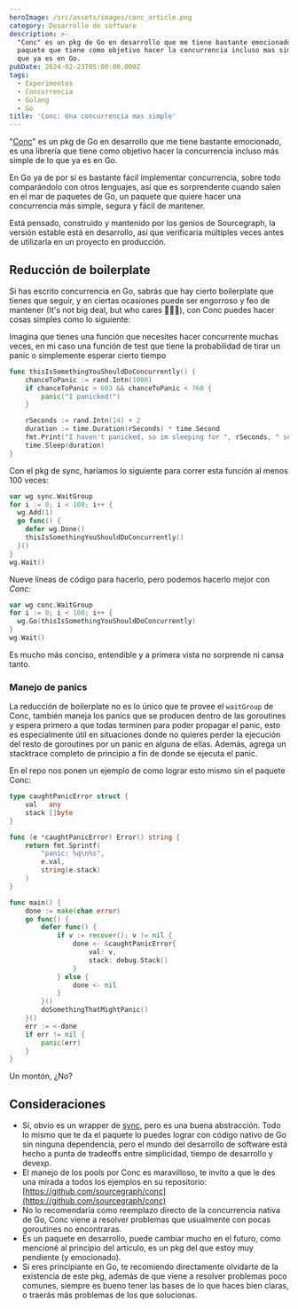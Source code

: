 ```yaml
---
heroImage: /src/assets/images/conc_article.png
category: Desarrollo de software
description: >-
  "Conc" es un pkg de Go en desarrollo que me tiene bastante emocionado, es un
  paquete que tiene como objetivo hacer la concurrencia incluso mas simple de lo
  que ya es en Go.
pubDate: 2024-02-23T05:00:00.000Z
tags:
  - Experimentos
  - Concurrencia
  - Golang
  - Go
title: 'Conc: Una concurrencia mas simple'
---
```


"[Conc](https://github.com/sourcegraph/conc)" es un pkg de Go en desarrollo que me tiene bastante emocionado, es una librería que tiene como objetivo hacer la concurrencia incluso más simple de lo que ya es en Go.

En Go ya de por sí es bastante fácil implementar concurrencia, sobre todo comparándolo con otros lenguajes, así que es sorprendente cuando salen en el mar de paquetes de Go, un paquete que quiere hacer una concurrencia más simple, segura y fácil de mantener.

Está pensado, construido y mantenido por los genios de Sourcegraph, la versión estable está en desarrollo, así que verificaría múltiples veces antes de utilizarla en un proyecto en producción.

## Reducción de boilerplate

Si has escrito concurrencia en Go, sabrás que hay cierto boilerplate que tienes que seguir, y en ciertas ocasiones puede ser engorroso y feo de mantener (It's not big deal, but who cares 🙇🏻‍♂️), con Conc puedes hacer cosas simples como lo siguiente:

Imagina que tienes una función que necesites hacer concurrente muchas veces, en mi caso una función de test que tiene la probabilidad de tirar un panic o simplemente esperar cierto tiempo

```go
func thisIsSomethingYouShouldDoConcurrently() {
	chanceToPanic := rand.Intn(1000)
	if chanceToPanic > 603 && chanceToPanic < 760 {
		panic("I panicked!")
	}

	rSeconds := rand.Intn(14) + 2
	duration := time.Duration(rSeconds) * time.Second
	fmt.Print("I haven't panicked, so im sleeping for ", rSeconds, " seconds\n")
	time.Sleep(duration)
}

```

Con el pkg de sync, haríamos lo siguiente para correr esta función al menos 100 veces:

```go
var wg sync.WaitGroup
for i := 0; i < 100; i++ {
  wg.Add(1)
  go func() {
    defer wg.Done()
    thisIsSomethingYouShouldDoConcurrently()
  }()
}
wg.Wait()
```

Nueve líneas de código para hacerlo, pero podemos hacerlo mejor con _Conc:_

```go
var wg conc.WaitGroup
for i := 0; i < 100; i++ {
  wg.Go(thisIsSomethingYouShouldDoConcurrently)
}
wg.Wait()
```

Es mucho más conciso, entendible y a primera vista no sorprende ni cansa tanto.

### Manejo de panics

La reducción de boilerplate no es lo único que te provee el `waitGroup` de Conc, también maneja los panics que se producen dentro de las goroutines y espera primero a que todas terminen para poder propagar el panic, esto es especialmente útil en situaciones donde no quieres perder la ejecución del resto de goroutines por un panic en alguna de ellas. Además, agrega un stacktrace completo de principio a fin de donde se ejecuta el panic.

En el repo nos ponen un ejemplo de como lograr esto mismo sin el paquete Conc:

```go
type caughtPanicError struct {
    val   any
    stack []byte
}

func (e *caughtPanicError) Error() string {
    return fmt.Sprintf(
        "panic: %q\n%s",
        e.val,
        string(e.stack)
    )
}

func main() {
    done := make(chan error)
    go func() {
        defer func() {
            if v := recover(); v != nil {
                done <- &caughtPanicError{
                    val: v,
                    stack: debug.Stack()
                }
            } else {
                done <- nil
            }
        }()
        doSomethingThatMightPanic()
    }()
    err := <-done
    if err != nil {
        panic(err)
    }
}
```

Un montón, ¿No?

## Consideraciones

- Sí, obvio es un wrapper de [sync](https://pkg.go.dev/sync), pero es una buena abstracción. Todo lo mismo que te da el paquete lo puedes lograr con código nativo de Go sin ninguna dependencia, pero el mundo del desarrollo de software está hecho a punta de tradeoffs entre simplicidad, tiempo de desarrollo y devexp.
- El manejo de los pools por Conc es maravilloso, te invito a que le des una mirada a todos los ejemplos en su repositorio: [https://github.com/sourcegraph/conc](https://github.com/sourcegraph/conc)
- No lo recomendaría como reemplazo directo de la concurrencia nativa de Go, Conc viene a resolver problemas que usualmente con pocas goroutines no encontraras.
- Es un paquete en desarrollo, puede cambiar mucho en el futuro, como mencioné al principio del artículo, es un pkg del que estoy muy pendiente (y emocionado).
- Si eres principiante en Go, te recomiendo directamente olvidarte de la existencia de este pkg, además de que viene a resolver problemas poco comunes, siempre es bueno tener las bases de lo que haces bien claras, o traerás más problemas de los que solucionas.
